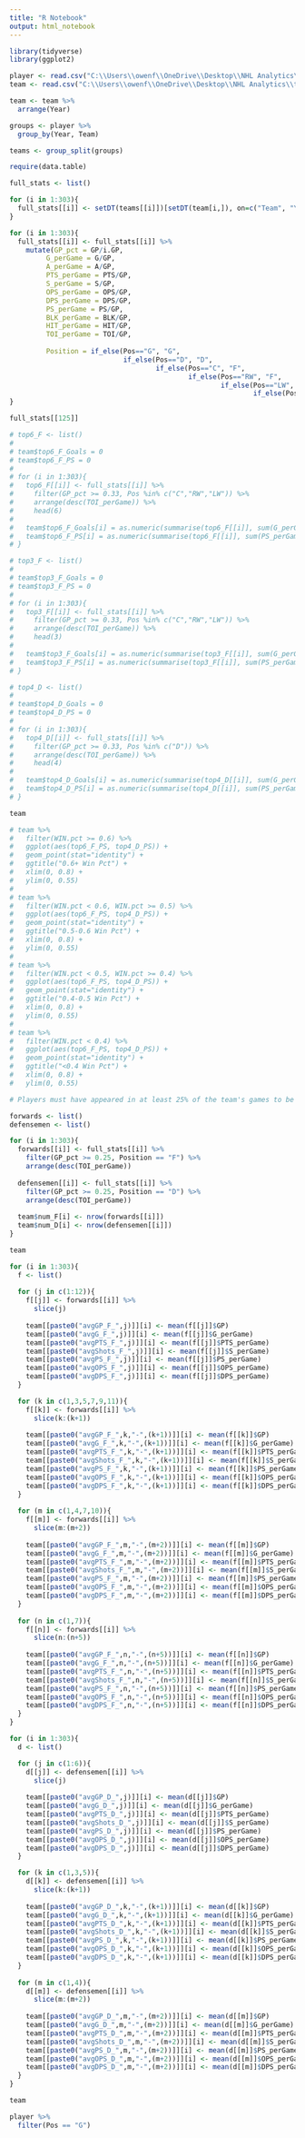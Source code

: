 ---
title: "R Notebook"
output: html_notebook
---

```{r}
library(tidyverse)
library(ggplot2)
```

```{r}
player <- read.csv("C:\\Users\\owenf\\OneDrive\\Desktop\\NHL Analytics\\player_stats.csv")
team <- read.csv("C:\\Users\\owenf\\OneDrive\\Desktop\\NHL Analytics\\team_stats.csv")
```

```{r}
team <- team %>%
  arrange(Year)
```

```{r}
groups <- player %>%
  group_by(Year, Team)

teams <- group_split(groups)
```

```{r}
require(data.table)

full_stats <- list()

for (i in 1:303){
  full_stats[[i]] <- setDT(teams[[i]])[setDT(team[i,]), on=c("Team", "Year")]
}
```

```{r}
for (i in 1:303){
  full_stats[[i]] <- full_stats[[i]] %>%
    mutate(GP_pct = GP/i.GP,
         G_perGame = G/GP,
         A_perGame = A/GP,
         PTS_perGame = PTS/GP,
         S_perGame = S/GP,
         OPS_perGame = OPS/GP,
         DPS_perGame = DPS/GP,
         PS_perGame = PS/GP,
         BLK_perGame = BLK/GP,
         HIT_perGame = HIT/GP,
         TOI_perGame = TOI/GP,
         
         Position = if_else(Pos=="G", "G", 
                            if_else(Pos=="D", "D",
                                    if_else(Pos=="C", "F",
                                            if_else(Pos=="RW", "F",
                                                    if_else(Pos=="LW", "F",
                                                            if_else(Pos=="W", "F", "NAN")))))))
}
```

```{r}
full_stats[[125]]
```

```{r}
# top6_F <- list()
# 
# team$top6_F_Goals = 0
# team$top6_F_PS = 0
# 
# for (i in 1:303){
#   top6_F[[i]] <- full_stats[[i]] %>%
#     filter(GP_pct >= 0.33, Pos %in% c("C","RW","LW")) %>%
#     arrange(desc(TOI_perGame)) %>%
#     head(6)
#   
#   team$top6_F_Goals[i] = as.numeric(summarise(top6_F[[i]], sum(G_perGame)))
#   team$top6_F_PS[i] = as.numeric(summarise(top6_F[[i]], sum(PS_perGame)))
# }
```

```{r}
# top3_F <- list()
# 
# team$top3_F_Goals = 0
# team$top3_F_PS = 0
# 
# for (i in 1:303){
#   top3_F[[i]] <- full_stats[[i]] %>%
#     filter(GP_pct >= 0.33, Pos %in% c("C","RW","LW")) %>%
#     arrange(desc(TOI_perGame)) %>%
#     head(3)
#   
#   team$top3_F_Goals[i] = as.numeric(summarise(top3_F[[i]], sum(G_perGame)))
#   team$top3_F_PS[i] = as.numeric(summarise(top3_F[[i]], sum(PS_perGame)))
# }
```

```{r}
# top4_D <- list()
# 
# team$top4_D_Goals = 0
# team$top4_D_PS = 0
# 
# for (i in 1:303){
#   top4_D[[i]] <- full_stats[[i]] %>%
#     filter(GP_pct >= 0.33, Pos %in% c("D")) %>%
#     arrange(desc(TOI_perGame)) %>%
#     head(4)
#   
#   team$top4_D_Goals[i] = as.numeric(summarise(top4_D[[i]], sum(G_perGame)))
#   team$top4_D_PS[i] = as.numeric(summarise(top4_D[[i]], sum(PS_perGame)))
# }
```

```{r}
team
```

```{r}
# team %>%
#   filter(WIN.pct >= 0.6) %>%
#   ggplot(aes(top6_F_PS, top4_D_PS)) +
#   geom_point(stat="identity") +
#   ggtitle("0.6+ Win Pct") +
#   xlim(0, 0.8) +
#   ylim(0, 0.55)
# 
# team %>%
#   filter(WIN.pct < 0.6, WIN.pct >= 0.5) %>%
#   ggplot(aes(top6_F_PS, top4_D_PS)) +
#   geom_point(stat="identity") +
#   ggtitle("0.5-0.6 Win Pct") +
#   xlim(0, 0.8) +
#   ylim(0, 0.55)
# 
# team %>%
#   filter(WIN.pct < 0.5, WIN.pct >= 0.4) %>%
#   ggplot(aes(top6_F_PS, top4_D_PS)) +
#   geom_point(stat="identity") +
#   ggtitle("0.4-0.5 Win Pct") +
#   xlim(0, 0.8) +
#   ylim(0, 0.55)
# 
# team %>%
#   filter(WIN.pct < 0.4) %>%
#   ggplot(aes(top6_F_PS, top4_D_PS)) +
#   geom_point(stat="identity") +
#   ggtitle("<0.4 Win Pct") +
#   xlim(0, 0.8) +
#   ylim(0, 0.55)
```

```{r}
# Players must have appeared in at least 25% of the team's games to be included in the data

forwards <- list()
defensemen <- list()

for (i in 1:303){
  forwards[[i]] <- full_stats[[i]] %>%
    filter(GP_pct >= 0.25, Position == "F") %>%
    arrange(desc(TOI_perGame))
  
  defensemen[[i]] <- full_stats[[i]] %>%
    filter(GP_pct >= 0.25, Position == "D") %>%
    arrange(desc(TOI_perGame))
  
  team$num_F[i] <- nrow(forwards[[i]])
  team$num_D[i] <- nrow(defensemen[[i]])
}
```

```{r}
team
```

```{r}
for (i in 1:303){
  f <- list()
  
  for (j in c(1:12)){
    f[[j]] <- forwards[[i]] %>%
      slice(j)
  
    team[[paste0("avgGP_F_",j)]][i] <- mean(f[[j]]$GP)
    team[[paste0("avgG_F_",j)]][i] <- mean(f[[j]]$G_perGame)
    team[[paste0("avgPTS_F_",j)]][i] <- mean(f[[j]]$PTS_perGame)
    team[[paste0("avgShots_F_",j)]][i] <- mean(f[[j]]$S_perGame)
    team[[paste0("avgPS_F_",j)]][i] <- mean(f[[j]]$PS_perGame)
    team[[paste0("avgOPS_F_",j)]][i] <- mean(f[[j]]$OPS_perGame)
    team[[paste0("avgDPS_F_",j)]][i] <- mean(f[[j]]$DPS_perGame)
  }

  for (k in c(1,3,5,7,9,11)){
    f[[k]] <- forwards[[i]] %>%
      slice(k:(k+1))
  
    team[[paste0("avgGP_F_",k,"-",(k+1))]][i] <- mean(f[[k]]$GP)
    team[[paste0("avgG_F_",k,"-",(k+1))]][i] <- mean(f[[k]]$G_perGame)
    team[[paste0("avgPTS_F_",k,"-",(k+1))]][i] <- mean(f[[k]]$PTS_perGame)
    team[[paste0("avgShots_F_",k,"-",(k+1))]][i] <- mean(f[[k]]$S_perGame)
    team[[paste0("avgPS_F_",k,"-",(k+1))]][i] <- mean(f[[k]]$PS_perGame)
    team[[paste0("avgOPS_F_",k,"-",(k+1))]][i] <- mean(f[[k]]$OPS_perGame)
    team[[paste0("avgDPS_F_",k,"-",(k+1))]][i] <- mean(f[[k]]$DPS_perGame)
  }
  
  for (m in c(1,4,7,10)){
    f[[m]] <- forwards[[i]] %>%
      slice(m:(m+2))
  
    team[[paste0("avgGP_F_",m,"-",(m+2))]][i] <- mean(f[[m]]$GP)
    team[[paste0("avgG_F_",m,"-",(m+2))]][i] <- mean(f[[m]]$G_perGame)
    team[[paste0("avgPTS_F_",m,"-",(m+2))]][i] <- mean(f[[m]]$PTS_perGame)
    team[[paste0("avgShots_F_",m,"-",(m+2))]][i] <- mean(f[[m]]$S_perGame)
    team[[paste0("avgPS_F_",m,"-",(m+2))]][i] <- mean(f[[m]]$PS_perGame)
    team[[paste0("avgOPS_F_",m,"-",(m+2))]][i] <- mean(f[[m]]$OPS_perGame)
    team[[paste0("avgDPS_F_",m,"-",(m+2))]][i] <- mean(f[[m]]$DPS_perGame)
  }
  
  for (n in c(1,7)){
    f[[n]] <- forwards[[i]] %>%
      slice(n:(n+5))
  
    team[[paste0("avgGP_F_",n,"-",(n+5))]][i] <- mean(f[[n]]$GP)
    team[[paste0("avgG_F_",n,"-",(n+5))]][i] <- mean(f[[n]]$G_perGame)
    team[[paste0("avgPTS_F_",n,"-",(n+5))]][i] <- mean(f[[n]]$PTS_perGame)
    team[[paste0("avgShots_F_",n,"-",(n+5))]][i] <- mean(f[[n]]$S_perGame)
    team[[paste0("avgPS_F_",n,"-",(n+5))]][i] <- mean(f[[n]]$PS_perGame)
    team[[paste0("avgOPS_F_",n,"-",(n+5))]][i] <- mean(f[[n]]$OPS_perGame)
    team[[paste0("avgDPS_F_",n,"-",(n+5))]][i] <- mean(f[[n]]$DPS_perGame)
  }
}
```

```{r}
for (i in 1:303){
  d <- list()

  for (j in c(1:6)){
    d[[j]] <- defensemen[[i]] %>%
      slice(j)
  
    team[[paste0("avgGP_D_",j)]][i] <- mean(d[[j]]$GP)
    team[[paste0("avgG_D_",j)]][i] <- mean(d[[j]]$G_perGame)
    team[[paste0("avgPTS_D_",j)]][i] <- mean(d[[j]]$PTS_perGame)
    team[[paste0("avgShots_D_",j)]][i] <- mean(d[[j]]$S_perGame)
    team[[paste0("avgPS_D_",j)]][i] <- mean(d[[j]]$PS_perGame)
    team[[paste0("avgOPS_D_",j)]][i] <- mean(d[[j]]$OPS_perGame)
    team[[paste0("avgDPS_D_",j)]][i] <- mean(d[[j]]$DPS_perGame)
  }

  for (k in c(1,3,5)){
    d[[k]] <- defensemen[[i]] %>%
      slice(k:(k+1))
  
    team[[paste0("avgGP_D_",k,"-",(k+1))]][i] <- mean(d[[k]]$GP)
    team[[paste0("avgG_D_",k,"-",(k+1))]][i] <- mean(d[[k]]$G_perGame)
    team[[paste0("avgPTS_D_",k,"-",(k+1))]][i] <- mean(d[[k]]$PTS_perGame)
    team[[paste0("avgShots_D_",k,"-",(k+1))]][i] <- mean(d[[k]]$S_perGame)
    team[[paste0("avgPS_D_",k,"-",(k+1))]][i] <- mean(d[[k]]$PS_perGame)
    team[[paste0("avgOPS_D_",k,"-",(k+1))]][i] <- mean(d[[k]]$OPS_perGame)
    team[[paste0("avgDPS_D_",k,"-",(k+1))]][i] <- mean(d[[k]]$DPS_perGame)
  }
  
  for (m in c(1,4)){
    d[[m]] <- defensemen[[i]] %>%
      slice(m:(m+2))
  
    team[[paste0("avgGP_D_",m,"-",(m+2))]][i] <- mean(d[[m]]$GP)
    team[[paste0("avgG_D_",m,"-",(m+2))]][i] <- mean(d[[m]]$G_perGame)
    team[[paste0("avgPTS_D_",m,"-",(m+2))]][i] <- mean(d[[m]]$PTS_perGame)
    team[[paste0("avgShots_D_",m,"-",(m+2))]][i] <- mean(d[[m]]$S_perGame)
    team[[paste0("avgPS_D_",m,"-",(m+2))]][i] <- mean(d[[m]]$PS_perGame)
    team[[paste0("avgOPS_D_",m,"-",(m+2))]][i] <- mean(d[[m]]$OPS_perGame)
    team[[paste0("avgDPS_D_",m,"-",(m+2))]][i] <- mean(d[[m]]$DPS_perGame)
  }
}
```

```{r}
team
```

```{r}
player %>%
  filter(Pos == "G")
```










